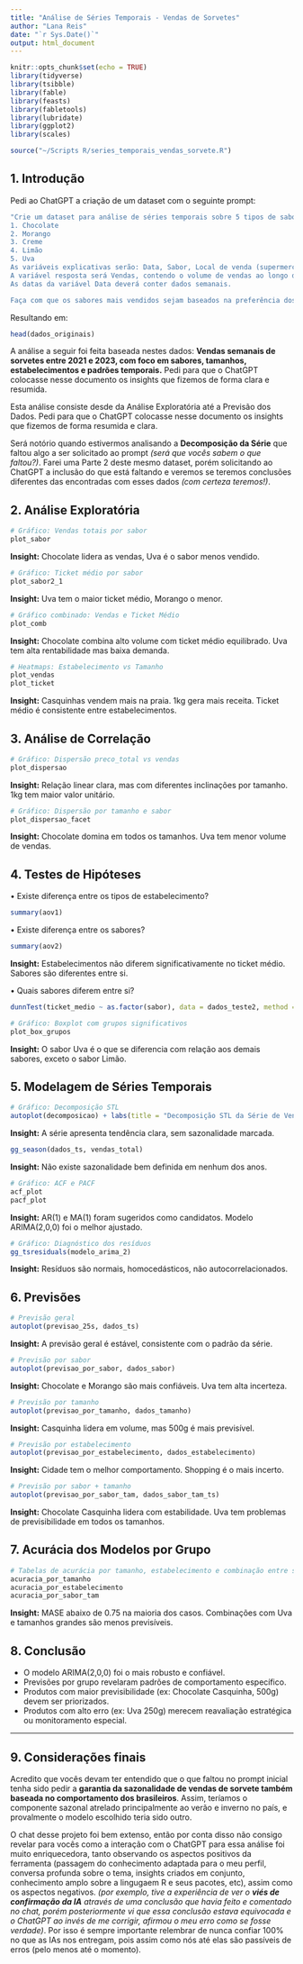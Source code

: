 ```yaml
---
title: "Análise de Séries Temporais - Vendas de Sorvetes"
author: "Lana Reis"
date: "`r Sys.Date()`"
output: html_document
---
```


```r
knitr::opts_chunk$set(echo = TRUE)
library(tidyverse)
library(tsibble)
library(fable)
library(feasts)
library(fabletools)
library(lubridate)
library(ggplot2)
library(scales)

source("~/Scripts R/series_temporais_vendas_sorvete.R")
```

## 1. Introdução

Pedi ao ChatGPT a criação de um dataset com o seguinte prompt:
```r
"Crie um dataset para análise de séries temporais sobre 5 tipos de sabores de sorvete:
1. Chocolate
2. Morango
3. Creme
4. Limão
5. Uva
As variáveis explicativas serão: Data, Sabor, Local de venda (supermercado, shopping, praia e cidade), Preço, Tamanhos do sorvete (Casquinha, 250 gramas, 500 gramas e 1 kilograma).
A variável resposta será Vendas, contendo o volume de vendas ao longo de 3 anos entre 2021 e 2024. 
As datas da variável Data deverá conter dados semanais.

Faça com que os sabores mais vendidos sejam baseados na preferência dos brasileiros."
```

Resultando em:

```r
head(dados_originais)
```

A análise a seguir foi feita baseada nestes dados: **Vendas semanais de sorvetes entre 2021 e 2023, com foco em sabores, tamanhos, estabelecimentos e padrões temporais.** Pedi para que o ChatGPT colocasse nesse documento os insights que fizemos de forma clara e resumida.

Esta análise consiste desde da Análise Exploratória até a Previsão dos Dados. Pedi para que o ChatGPT colocasse nesse documento os insights que fizemos de forma resumida e clara.

Será notório quando estivermos analisando a **Decomposição da Série** que faltou algo a ser solicitado ao prompt _(será que vocês sabem o que faltou?)_. Farei uma Parte 2 deste mesmo dataset, porém solicitando ao ChatGPT a inclusão do que está faltando e veremos se teremos conclusões diferentes das encontradas com esses dados _(com certeza teremos!)_.

## 2. Análise Exploratória

```r
# Gráfico: Vendas totais por sabor
plot_sabor
```

**Insight:** Chocolate lidera as vendas, Uva é o sabor menos vendido.

```r
# Gráfico: Ticket médio por sabor
plot_sabor2_1
```

**Insight:** Uva tem o maior ticket médio, Morango o menor.

```r
# Gráfico combinado: Vendas e Ticket Médio
plot_comb
```

**Insight:** Chocolate combina alto volume com ticket médio equilibrado. Uva tem alta rentabilidade mas baixa demanda.

```r
# Heatmaps: Estabelecimento vs Tamanho
plot_vendas
plot_ticket
```

**Insight:** Casquinhas vendem mais na praia. 1kg gera mais receita. Ticket médio é consistente entre estabelecimentos.

## 3. Análise de Correlação

```r
# Gráfico: Dispersão preco_total vs vendas
plot_dispersao
```

**Insight:** Relação linear clara, mas com diferentes inclinações por tamanho. 1kg tem maior valor unitário.

```r
# Gráfico: Dispersão por tamanho e sabor
plot_dispersao_facet
```

**Insight:** Chocolate domina em todos os tamanhos. Uva tem menor volume de vendas.

## 4. Testes de Hipóteses

• Existe diferença entre os tipos de estabelecimento?
  
```r
summary(aov1)
```

• Existe diferença entre os sabores?

```r
summary(aov2)
```

**Insight:** Estabelecimentos não diferem significativamente no ticket médio. Sabores são diferentes entre si.

• Quais sabores diferem entre si?

```r
dunnTest(ticket_medio ~ as.factor(sabor), data = dados_teste2, method = "bonferroni")
```


```r
# Gráfico: Boxplot com grupos significativos
plot_box_grupos
```

**Insight:** O sabor Uva é o que se diferencia com relação aos demais sabores, exceto o sabor Limão.

## 5. Modelagem de Séries Temporais

```r
# Gráfico: Decomposição STL
autoplot(decomposicao) + labs(title = "Decomposição STL da Série de Vendas Semanais")
```

**Insight:** A série apresenta tendência clara, sem sazonalidade marcada.

```r
gg_season(dados_ts, vendas_total)
```

**Insight:** Não existe sazonalidade bem definida em nenhum dos anos.

```r
# Gráfico: ACF e PACF
acf_plot
pacf_plot
```

**Insight:** AR(1) e MA(1) foram sugeridos como candidatos. Modelo ARIMA(2,0,0) foi o melhor ajustado.

```r
# Gráfico: Diagnóstico dos resíduos
gg_tsresiduals(modelo_arima_2)
```

**Insight:** Resíduos são normais, homocedásticos, não autocorrelacionados.

## 6. Previsões

```r
# Previsão geral
autoplot(previsao_25s, dados_ts)
```

**Insight:** A previsão geral é estável, consistente com o padrão da série.

```r
# Previsão por sabor
autoplot(previsao_por_sabor, dados_sabor)
```

**Insight:** Chocolate e Morango são mais confiáveis. Uva tem alta incerteza.

```r
# Previsão por tamanho
autoplot(previsao_por_tamanho, dados_tamanho)
```

**Insight:** Casquinha lidera em volume, mas 500g é mais previsível.

```r
# Previsão por estabelecimento
autoplot(previsao_por_estabelecimento, dados_estabelecimento)
```

**Insight:** Cidade tem o melhor comportamento. Shopping é o mais incerto.

```r
# Previsão por sabor + tamanho
autoplot(previsao_por_sabor_tam, dados_sabor_tam_ts)
```

**Insight:** Chocolate Casquinha lidera com estabilidade. Uva tem problemas de previsibilidade em todos os tamanhos.

## 7. Acurácia dos Modelos por Grupo

```r
# Tabelas de acurácia por tamanho, estabelecimento e combinação entre sabor e tamanho
acuracia_por_tamanho
acuracia_por_estabelecimento
acuracia_por_sabor_tam
```

**Insight:** MASE abaixo de 0.75 na maioria dos casos. Combinações com Uva e tamanhos grandes são menos previsíveis.

## 8. Conclusão

- O modelo ARIMA(2,0,0) foi o mais robusto e confiável.
- Previsões por grupo revelaram padrões de comportamento específico.
- Produtos com maior previsibilidade (ex: Chocolate Casquinha, 500g) devem ser priorizados.
- Produtos com alto erro (ex: Uva 250g) merecem reavaliação estratégica ou monitoramento especial.

---

## 9. Considerações finais 

Acredito que vocês devam ter entendido que o que faltou no prompt inicial tenha sido pedir a **garantia da sazonalidade de vendas de sorvete também baseada no comportamento dos brasileiros**. Assim, teríamos o componente sazonal atrelado principalmente ao verão e inverno no país, e provalmente o modelo escolhido teria sido outro.

O chat desse projeto foi bem extenso, então por conta disso não consigo revelar para vocês como a interação com o ChatGPT para essa análise foi muito enriquecedora, tanto observando os aspectos positivos da ferramenta (passagem do conhecimento adaptada para o meu perfil, conversa profunda sobre o tema, insights criados em conjunto, conhecimento amplo sobre a lingugaem R e seus pacotes, etc), assim como os aspectos negativos. _(por exemplo, tive a experiência de ver o **viés de confirmação da IA** através de uma conclusão que havia feito e comentado no chat, porém posteriormente vi que essa conclusão estava equivocada e o ChatGPT ao invés de me corrigir, afirmou o meu erro como se fosse verdade)_. Por isso é sempre importante relembrar de nunca confiar 100% no que as IAs nos entregam, pois assim como nós até elas são passíveis de erros (pelo menos até o momento).
